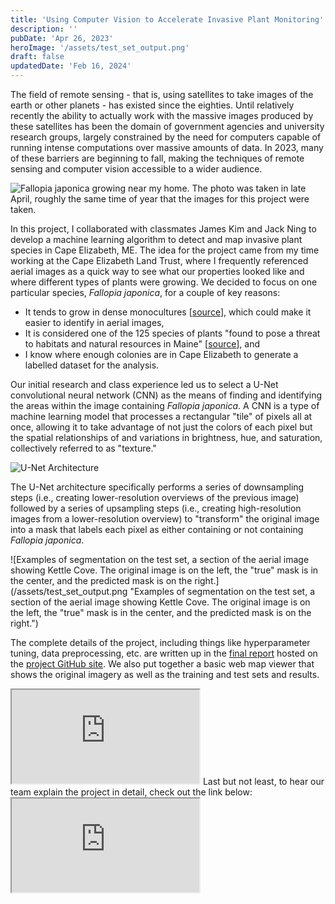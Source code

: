 ```yaml
---
title: 'Using Computer Vision to Accelerate Invasive Plant Monitoring'
description: ''
pubDate: 'Apr 26, 2023'
heroImage: '/assets/test_set_output.png'
draft: false
updatedDate: 'Feb 16, 2024'
---
```


The field of remote sensing - that is, using satellites to take images of the earth or other planets - has existed since the eighties. Until relatively recently the ability to actually work with the massive images produced by these satellites has been the domain of government agencies and university research groups, largely constrained by the need for computers capable of running intense computations over massive amounts of data. In 2023, many of these barriers are beginning to fall, making the techniques of remote sensing and computer vision accessible to a wider audience.

![Fallopia japonica growing near my home. The photo was taken in late April, roughly the same time of year that the images for this project were taken.](/assets/knotweed_spring.jpg "Fallopia japonica growing near my home. The photo was taken in late April, roughly the same time of year that the images for this project were taken.")

In this project, I collaborated with classmates James Kim and Jack Ning to develop a machine learning algorithm to detect and map invasive plant species in Cape Elizabeth, ME. The idea for the project came from my time working at the Cape Elizabeth Land Trust, where I frequently referenced aerial images as a quick way to see what our properties looked like and where different types of plants were growing. We decided to focus on one particular species, *Fallopia japonica*, for a couple of key reasons:

- It tends to grow in dense monocultures [[source](https://extension.umaine.edu/publications/wp-content/uploads/sites/52/2015/04/2511.pdf)], which could make it easier to identify in aerial images,
- It is considered one of the 125 species of plants "found to pose a threat to habitats and natural resources in Maine" [[source](https://www.maine.gov/dacf/mnap/features/invasive_plants/2019advisorylist_sciname.pdf)], and
- I know where enough colonies are in Cape Elizabeth to generate a labelled dataset for the analysis.

Our initial research and class experience led us to select a U-Net convolutional neural network (CNN) as the means of finding and identifying the areas within the image containing *Fallopia japonica*. A CNN is a type of machine learning model that processes a rectangular "tile" of pixels all at once, allowing it to take advantage of not just the colors of each pixel but the spatial relationships of and variations in brightness, hue, and saturation, collectively referred to as "texture." 

![U-Net Architecture](/assets/U_net.png "U-Net Architecture")

The U-Net architecture specifically performs a series of downsampling steps (i.e., creating lower-resolution overviews of the previous image) followed by a series of upsampling steps (i.e., creating high-resolution images from a lower-resolution overview) to "transform" the original image into a mask that labels each pixel as either containing or not containing *Fallopia japonica*.

![Examples of segmentation on the test set, a section of the aerial image showing Kettle Cove. The original image is on the left, the "true" mask is in the center, and the predicted mask is on the right.](/assets/test_set_output.png "Examples of segmentation on the test set, a section of the aerial image showing Kettle Cove. The original image is on the left, the "true" mask is in the center, and the predicted mask is on the right.")

The complete details of the project, including things like hyperparameter tuning, data preprocessing, etc. are written up in the [final report](https://github.com/PhilipMathieu/unet-orthoimagery/blob/main/Final%20Project%20Report.pdf) hosted on the [project GitHub site](https://github.com/PhilipMathieu/unet-orthoimagery).  We also put together a basic web map viewer that shows the original imagery as well as the training and test sets and results.

<iframe src="https://pmathieu.maps.arcgis.com/apps/instant/imageryviewer/index.html?appid=1d0485855e0a4505a2ed2f4620767c9b&locale=en"></iframe>
Last but not least, to hear our team explain the project in detail, check out the link below:

<iframe src="https://www.youtube.com/embed/7JHhMM3SsUo?si=5m2JCDWzpDYnOdN6" title="" allowfullscreen></iframe>
